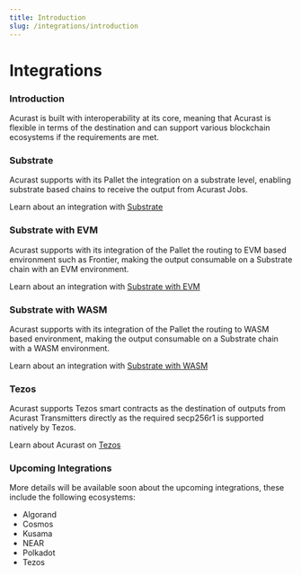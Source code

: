 ```yaml
---
title: Introduction
slug: /integrations/introduction
---
```


# Integrations

### Introduction

Acurast is built with interoperability at its core, meaning that Acurast is flexible in terms of the destination and can support various blockchain ecosystems if the requirements are met.

### Substrate

Acurast supports with its Pallet the integration on a substrate level, enabling substrate based chains to receive the output from Acurast Jobs.

Learn about an integration with [Substrate](/integrations/substrate/)

### Substrate with EVM

Acurast supports with its integration of the Pallet the routing to EVM based environment such as Frontier, making the output consumable on a Substrate chain with an EVM environment.

Learn about an integration with [Substrate with EVM](/integrations/substrate-evm/)

### Substrate with WASM

Acurast supports with its integration of the Pallet the routing to WASM based environment, making the output consumable on a Substrate chain with a WASM environment.

Learn about an integration with [Substrate with WASM](/integrations/substrate-wasm/)

### Tezos

Acurast supports Tezos smart contracts as the destination of outputs from Acurast Transmitters directly as the required secp256r1 is supported natively by Tezos.

Learn about Acurast on [Tezos](/integrations/tezos/)

### Upcoming Integrations

More details will be available soon about the upcoming integrations, these include the following ecosystems:

- Algorand
- Cosmos
- Kusama
- NEAR
- Polkadot
- Tezos
